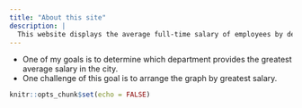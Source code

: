 ```yaml
---
title: "About this site"
description: |
  This website displays the average full-time salary of employees by department
---
```

* One of my goals is to determine which department provides the greatest average salary in the city. 
* One challenge of this goal is to arrange the graph by greatest salary.  
```r
knitr::opts_chunk$set(echo = FALSE)
```

